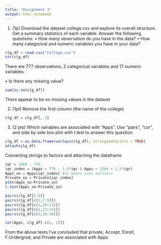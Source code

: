 ```yaml
---
title: "Assignment 3"
output: html_notebook
---
```


1. (1p) Download the dataset college.csv and explore its overall structure. Get a summary statistics of each
variable. Answer the following questions:
• How many observation do you have in the data?
• How many categorical and numeric variables you have in your data?

```r
clg_df = read.csv("College.csv")
str(clg_df)
```

There are 777 observations, 2 categorical variables and 17 numeric variables.

• Is there any missing value?
```r
sum(is.na(clg_df))
```
There appear to be no missing values in the dataset

2. (1pt) Remove the first column (the name of the college)
```r
clg_df = clg_df[,-1]
```

3. (2 pts) Which variables are associated with “Apps”. Use “pairs”, “cor”, and side by side box plot with
t.test to answer this question.

```r
clg_df = as.data.frame(unclass(clg_df), stringsAsFactors = TRUE)
attach(clg_df)
```
Converting strings to factors and attaching the dataframe
```r
iqr = 3264 - 776
iqr_index = (Apps > 776 - 1.5*iqr & Apps < 3264 + 1.5*iqr)
Apps_so = Apps[iqr_index] #so means sans outliers
Private_so = Private[iqr_index]
plot(Apps_so~Private_so)
t.test(Apps_so~Private_so)
```
```r
pairs(clg_df[2:6])
pairs(clg_df[c(2,7:9)])
pairs(clg_df[c(2,10:12)])
pairs(clg_df[c(2,13:15)])
pairs(clg_df[c(2,16:18)])
```

```r
cor(Apps, clg_df[-c(1, 2)])
```

From the above tests I've concluded that private, Accept, Enroll, F.Undergrad, and Private are associated with Apps